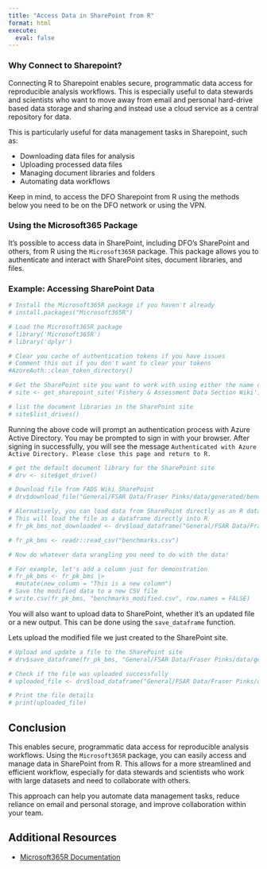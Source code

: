 ```yaml
---
title: "Access Data in SharePoint from R"
format: html
execute:
  eval: false
---
```


### Why Connect to Sharepoint?
Connecting R to Sharepoint enables secure, programmatic data access for reproducible analysis workflows. This is especially useful to data stewards and scientists who want to move away from email and personal hard-drive based data storage and sharing and instead use a cloud service as a central repository for data.

This is particularly useful for data management tasks in Sharepoint, such as:

* Downloading data files for analysis
* Uploading processed data files
* Managing document libraries and folders
* Automating data workflows

::: {.callout-warning}
Keep in mind, to access the DFO Sharepoint from R using the methods below you need to be on the DFO network or using the VPN.
:::

### Using the Microsoft365 Package

It's possible to access data in SharePoint, including DFO's SharePoint and others, from R using the `Microsoft365R` package. This package allows you to authenticate and interact with SharePoint sites, document libraries, and files. 



### Example: Accessing SharePoint Data


``` r
# Install the Microsoft365R package if you haven't already
# install.packages("Microsoft365R")

# Load the Microsoft365R package
# library('Microsoft365R')
# library('dplyr')

# Clear you cache of authentication tokens if you have issues
# Comment this out if you don't want to clear your tokens
#AzureAuth::clean_token_directory()

# Get the SharePoint site you want to work with using either the name of the SharePoint site or id or URL
# site <- get_sharepoint_site('Fishery & Assessment Data Section Wiki')

# list the document libraries in the SharePoint site
# site$list_drives()

```

Running the above code will prompt an authentication process with Azure Active Directory. You may be prompted to sign in with your browser. After signing in successfully, you will see the message `Authenticated with Azure Active Directory. Please close this page and return to R.`


``` r
# get the default document library for the SharePoint site
# drv <- site$get_drive() 

# Download file from FADS Wiki SharePoint
# drv$download_file("General/FSAR Data/Fraser Pinks/data/generated/benchmarks.csv", overwrite = TRUE)

# Alernatively, you can load data from SharePoint directly as an R dataframe without downloading it locally. This is useful for large files or when you want to avoid cluttering your local storage.
# This will load the file as a dataframe directly into R
# fr_pk_bms_not_downloaded <- drv$load_dataframe("General/FSAR Data/Fraser Pinks/data/generated/benchmarks.csv")

# fr_pk_bms <- readr::read_csv("benchmarks.csv")

# Now do whatever data wrangling you need to do with the data! 

# For example, let's add a column just for demonstration
# fr_pk_bms <- fr_pk_bms |> 
  #mutate(new_column = "This is a new column")
# Save the modified data to a new CSV file
# write.csv(fr_pk_bms, "benchmarks_modified.csv", row.names = FALSE)

```

You will also want to upload data to SharePoint, whether it's an updated file or a new output. This can be done using the `save_dataframe` function.

Lets upload the modified file we just created to the SharePoint site.

``` r
# Upload and update a file to the SharePoint site
# drv$save_dataframe(fr_pk_bms, "General/FSAR Data/Fraser Pinks/data/generated/benchmarks.csv")

# Check if the file was uploaded successfully
# uploaded_file <- drv$load_dataframe("General/FSAR Data/Fraser Pinks/data/generated/benchmarks.csv")
```

```r
# Print the file details
# print(uploaded_file)
```


## Conclusion

This enables secure, programmatic data access for reproducible analysis workflows. Using the `Microsoft365R` package, you can easily access and manage data in SharePoint from R. This allows for a more streamlined and efficient workflow, especially for data stewards and scientists who work with large datasets and need to collaborate with others.

This approach can help you automate data management tasks, reduce reliance on email and personal storage, and improve collaboration within your team.

## Additional Resources

- [Microsoft365R Documentation](https://cran.r-project.org/web/packages/Microsoft365R/Microsoft365R.pdf)


